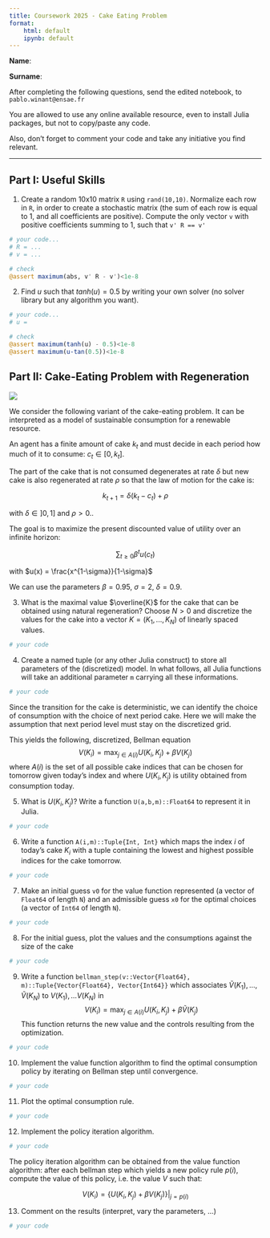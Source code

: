 ```yaml
---
title: Coursework 2025 - Cake Eating Problem
format:
    html: default
    ipynb: default
---
```


__Name__:

__Surname__:

After completing the following questions, send the edited notebook, to `pablo.winant@ensae.fr`

You are allowed to use any online available resource, even to install Julia packages, but not to copy/paste any code.

Also, don’t forget to comment your code and take any initiative you find relevant.

---

## Part Ι: Useful Skills

@. Create a random 10x10 matrix `R` using `rand(10,10)`. Normalize each row in `R`, in order to create a stochastic matrix (the sum of each row is equal to 1, and all coefficients are positive). Compute the only vector `v` with positive coefficients summing to 1, such that `v' R == v'`

```julia
# your code...
# R = ...
# v = ...
```

```julia
# check
@assert maximum(abs, v' R - v')<1e-8
```

@. Find $u$ such that $tanh(u)=0.5$ by writing your own solver (no solver library but any algorithm you want).


```julia
# your code...
# u = 
```


```julia
# check
@assert maximum(tanh(u) - 0.5)<1e-8
@assert maximum(u-tan(0.5))<1e-8
```


## Part II: Cake-Eating Problem with Regeneration

![](cake-eating-problem.png)

We consider the following variant of the cake-eating problem. It can be interpreted as a model of sustainable consumption for a renewable resource.


An agent has a finite amount of cake $k_t$ and must decide in each period how much of it to consume: $c_t\in[0,k_t]$.

The part of the cake that is not consumed degenerates at rate $\delta$ but new cake is also regenerated at rate $\rho$ so that the law of motion for the cake is:

$$k_{t+1}=\delta (k_{t}-c_{t}) + \rho$$

with $\delta\in]0,1]$  and $\rho>0$..

The goal is to maximize the present discounted value of utility over an infinite horizon:

$$\sum_{t\geq0} \beta^t u(c_t)$$

with $u(x) = \frac{x^{1-\sigma}}{1-\sigma}$

We can use the parameters $\beta=0.95$, $\sigma=2$, $\delta=0.9$. 


@. What is the maximal value $\overline{K}$ for the cake that can be obtained using natural regeneration? Choose $N>0$ and discretize the values for the cake into a vector $K=(K_1, ... ,K_N)$ of linearly spaced values. 


```julia
# your code
```



@. Create a named tuple (or any other Julia construct) to store all parameters of the (discretized) model. In what follows, all Julia functions will take an additional parameter `m` carrying all these informations.


```julia
# your code
```

Since the transition for the cake is deterministic, we can identify the choice of consumption with the choice of next period cake. Here we will make the assumption that next period level must stay on the discretized grid.

This yields the following, discretized, Bellman equation
$$V(K_i) = \max_{j \in A(i)} U(K_i,K_j) + \beta V(K_j)$$
where $A(i)$ is the set of all possible cake indices that can be chosen for tomorrow given today's index and where $U(K_i,K_j)$ is utility obtained from consumption today.


@. What is $U(K_i,K_j)$? Write a function `U(a,b,m)::Float64` to represent it in Julia.

```julia
# your code
```

@. Write a function `A(i,m)::Tuple{Int, Int}` which maps the index $i$ of today's cake $K_i$ with a tuple containing the lowest and highest possible indices for the cake tomorrow.

```julia
# your code
```

@. Make an initial guess `v0` for the value function represented (a vector of `Float64` of length `N`) and an admissible guess `x0` for the optimal choices (a vector of `Int64` of length `N`).

```julia
# your code
```

@. For the initial guess, plot the values and the consumptions against the size of the cake

```julia
# your code
```

@. Write a function `bellman_step(v::Vector{Float64}, m)::Tuple{Vector{Float64}, Vector{Int64}}` which associates $\tilde{V}(K_1), ..., \tilde{V}(K_N)$ to $V(K_1), ... V(K_N)$ in  $$V(K_i) = \max_{j \in A(i)} U(K_i,K_j) + \beta \tilde{V}(K_j)$$ This function returns the new value and the controls resulting from the optimization.

```julia
# your code
```

@. Implement the value function algorithm to find the optimal consumption policy by iterating on Bellman step until convergence.

```julia
# your code
```

@. Plot the optimal consumption rule.

```julia
# your code
```

@. Implement the policy iteration algorithm.

```julia
# your code
```

::: {.callout-note}

The policy iteration algorithm can be obtained from the value function algorithm: after each bellman step which yields a new policy rule $p(i)$, compute the value of this policy, i.e. the value $V$ such that: 

$$V(K_i) = \left. \left\{U(K_i,K_j) + \beta V(K_j)\right\} \right|_{j=p(i)}$$

:::


@. Comment on the results (interpret, vary the parameters, ...)

```julia
# your code
```